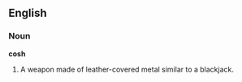 ==English==

===Noun===

'''cosh'''

#A weapon made of leather-covered metal similar to a blackjack.